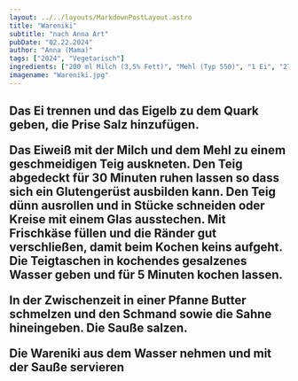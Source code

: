 ```yaml
---
layout: ../../layouts/MarkdownPostLayout.astro
title: "Wareniki"
subtitle: "nach Anna Art"
pubDate: "02.22.2024"
author: "Anna (Mama)"
tags: ["2024", "Vegetarisch"]
ingredients: ["200 ml Milch (3,5% Fett)", "Mehl (Typ 550)", "1 Ei", "275 g Frischkäse (15% Fett)", "50 g Butter", "200 g Schmand", "200 ml Schlagsahne"]
imagename: "Wareniki.jpg"
---
```



<H2 text="Zubereitung" />

Das Ei trennen und das Eigelb zu dem Quark geben, die Prise Salz hinzufügen.

Das Eiweiß mit der Milch und dem Mehl zu einem geschmeidigen Teig auskneten. Den Teig abgedeckt für 30 Minuten ruhen lassen so dass sich ein Glutengerüst ausbilden kann.
Den Teig dünn ausrollen und in Stücke schneiden oder Kreise mit einem Glas ausstechen. Mit Frischkäse füllen und die Ränder gut verschließen, damit beim Kochen keins aufgeht.
Die Teigtaschen in kochendes gesalzenes Wasser geben und für 5 Minuten kochen lassen.

In der Zwischenzeit in einer Pfanne Butter schmelzen und den Schmand sowie die Sahne hineingeben. Die Sauße salzen.

Die Wareniki aus dem Wasser nehmen und mit der Sauße servieren

